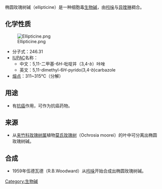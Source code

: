 {{Unreferenced|time=2022-01-26T22:20:40+00:00}}
椭圆玫瑰树碱（ellipticine）是一种细胞毒[[生物碱|生物碱]]，由[[吲哚|吲哚]]与[[异喹啉|异喹啉]]稠合。

==化学性质==
[[File:Ellipticine.png|thumb]]
*分子式：246.31
*[[IUPAC|IUPAC]]名称：
**中文：5,11-二甲基-6''H''-吡啶并（3,4-''b''）咔唑 
**英文：5,11-dimethyl-6''H''-pyrido(3,4-''b'')carbazole
*[[熔点|熔点]]：311~315℃（分解）

==用途==
*有[[抗癌|抗癌]]作用，可作为抗癌药物。

==来源==
*从[[夹竹科|夹竹科]][[玫瑰树属|玫瑰树属]]植物[[莫氏玫瑰树|莫氏玫瑰树]]（Ochrosia moorei）的叶中可分离出椭圆玫瑰树碱。

==合成==
*1959年伍德瓦德（R.B.Woodward）从[[吲哚|吲哚]]开始合成出椭圆玫瑰树碱。


[[Category:生物碱|Category:生物碱]]